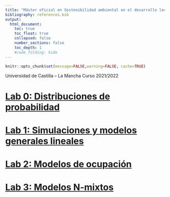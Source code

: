 ```yaml
---
title: "Máster oficial en Sostenibilidad ambiental en el desarrollo local y territorial"
bibliography: references.bib
output:
  html_document:
    toc: true
    toc_float: true
    collapsed: false
    number_sections: false
    toc_depth: 1
    #code_folding: hide
---
```


```r
knitr::opts_chunk$set(message=FALSE,warning=FALSE, cache=TRUE)
```


Universidad de Castilla – La Mancha
Curso 2021/2022

# [Lab 0: Distribuciones de probabilidad](https://jabiologo.github.io/web/tutorials/lab0distribucionesProbabilidad.html)

# [Lab 1: Simulaciones y modelos generales lineales](https://jabiologo.github.io/web/tutorials/lab1simulaciones.html)

# [Lab 2: Modelos de ocupación](https://jabiologo.github.io/web/tutorials/lab2occupancy.html)

# [Lab 3: Modelos N-mixtos](https://jabiologo.github.io/web/tutorials/lab3nmix.html)
 
